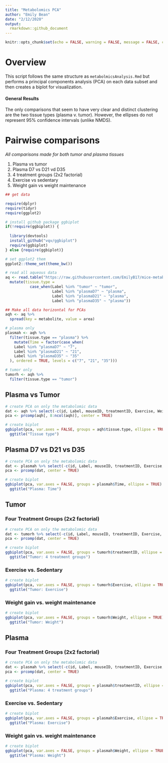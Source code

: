 ```yaml
---
title: "Metabolomics PCA"
author: "Emily Bean"
date: "2/12/2020"
output:
  rmarkdown::github_document
---
```


```r

knitr::opts_chunk$set(echo = FALSE, warning = FALSE, message = FALSE, collapse = TRUE)

```


# Overview

This script follows the same structure as `metabolmicsAnalysis.Rmd` but performs a principal components analysis (PCA) on each data subset and then creates a biplot for visualization. 

#### General Results

The only comparisons that seem to have very clear and distinct clustering are the two tissue types (plasma v. tumor). However, the ellipses do not represent 95% confidence intervals (unlike NMDS).

# Pairwise comparisons  
*All comparisons made for both tumor and plasma tissues*

1. Plasma vs tumor
2. Plasma D7 vs D21 vd D35  
3. 4 treatment groups (2x2 factorial)  
4. Exercise vs sedentary  
5. Weight gain vs weight maintenance  



```r
## get data

require(dplyr)
require(tidyr)
require(ggplot2)

# install github package ggbiplot
if(!require(ggbiplot)) {
  
  library(devtools)
  install_github("vqv/ggbiplot")
  require(ggbiplot)
} else {require(ggbiplot)}

# set ggplot2 them
ggplot2::theme_set(theme_bw())

# read all aqueous data
aq <- read.table("https://raw.githubusercontent.com/EmilyB17/mice-metab/master/data/allAqueousCleaned.txt", header = TRUE, stringsAsFactors = TRUE) %>% 
  mutate(tissue.type =
           case_when(Label %in% "tumor" ~ "tumor",
                     Label %in% "plasmaD7" ~ "plasma",
                     Label %in% "plasmaD21" ~ "plasma",
                     Label %in% "plasmaD35" ~ "plasma"))

## Make all data horizontal for PCAs
aqh <- aq %>% 
  spread(key = metabolite, value = area)

# plasma only
plasmah <- aqh %>% 
  filter(tissue.type == "plasma") %>% 
    mutate(Time = factor(case_when(
    Label %in% "plasmaD7" ~ "7",
    Label %in% "plasmaD21" ~ "21",
    Label %in% "plasmaD35" ~ "35"
  ), ordered = TRUE, levels = c("7", "21", "35")))

# tumor only
tumorh <- aqh %>% 
  filter(tissue.type == "tumor")
```

## Plasma vs Tumor

```r

# create PCA on only the metabolomic data
dat <- aqh %>% select(-c(id, Label, mouseID, treatmentID, Exercise, Weight, tissue.type))
pca <- prcomp(aqh[, 8:ncol(aqh)], center = TRUE)

# create biplot
ggbiplot(pca, var.axes = FALSE, groups = aqh$tissue.type, ellipse = TRUE) +
  ggtitle("Tissue type")
```

## Plasma D7 vs D21 vs D35

```r

# create PCA on only the metabolomic data
dat <- plasmah %>% select(-c(id, Label, mouseID, treatmentID, Exercise, Weight, tissue.type, Time))
pca <- prcomp(dat, center = TRUE)

# create biplot
ggbiplot(pca, var.axes = FALSE, groups = plasmah$Time, ellipse = TRUE) +
  ggtitle("Plasma: Time")
```

## Tumor


### Four Treatment Groups (2x2 factorial)

```r

# create PCA on only the metabolomic data
dat <- tumorh %>% select(-c(id, Label, mouseID, treatmentID, Exercise, Weight, tissue.type))
pca <- prcomp(dat, center = TRUE)

# create biplot
ggbiplot(pca, var.axes = FALSE, groups = tumorh$treatmentID, ellipse = TRUE) +
  ggtitle("Tumor: 4 treatment groups")
```

### Exercise vs. Sedentary

```r
# create biplot
ggbiplot(pca, var.axes = FALSE, groups = tumorh$Exercise, ellipse = TRUE) +
  ggtitle("Tumor: Exercise")

```

### Weight gain vs. weight maintenance

```r
# create biplot
ggbiplot(pca, var.axes = FALSE, groups = tumorh$Weight, ellipse = TRUE) +
  ggtitle("Tumor: Weight")

```

## Plasma

### Four Treatment Groups (2x2 factorial)

```r

# create PCA on only the metabolomic data
dat <- plasmah %>% select(-c(id, Label, mouseID, treatmentID, Exercise, Weight, tissue.type, Time))
pca <- prcomp(dat, center = TRUE)

# create biplot
ggbiplot(pca, var.axes = FALSE, groups = plasmah$treatmentID, ellipse = TRUE) +
  ggtitle("Plasma: 4 treatment groups")
```

### Exercise vs. Sedentary

```r
# create biplot
ggbiplot(pca, var.axes = FALSE, groups = plasmah$Exercise, ellipse = TRUE) +
  ggtitle("Plasma: Exercise")

```

### Weight gain vs. weight maintenance

```r
# create biplot
ggbiplot(pca, var.axes = FALSE, groups = plasmah$Weight, ellipse = TRUE) +
  ggtitle("Plasma: Weight")

```
